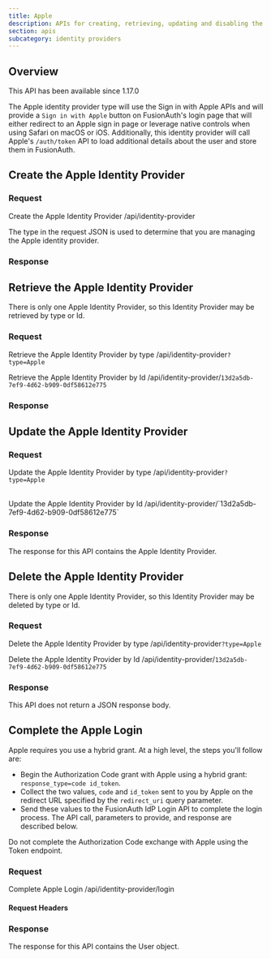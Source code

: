 ```yaml
---
title: Apple
description: APIs for creating, retrieving, updating and disabling the Apple identity provider
section: apis
subcategory: identity providers
---
```



## Overview

<Aside type="version">
This API has been available since 1.17.0
</Aside>

The Apple identity provider type will use the Sign in with Apple APIs and will provide a `Sign in with Apple` button on FusionAuth's login page that will either redirect to an Apple sign in page or leverage native controls when using Safari on macOS or iOS. Additionally, this identity provider will call Apple's `/auth/token` API to load additional details about the user and store them in FusionAuth.

<TokenStorageNote idp_long_lived_token_type="refresh"
                  idp_refresh_additional_info_url="https://developer.apple.com/documentation/sign_in_with_apple/sign_in_with_apple_rest_api/verifying_a_user"
                  idp_display_name="Apple"
                  idp_linking_strategy="LinkByEmail"
                  token_name="refresh_token"
                  return_text="/auth/token" />

## Create the Apple Identity Provider

### Request

<APIAuthentication icon="lock">Create the Apple Identity Provider</APIAuthentication>
<APIURI method="POST">/api/identity-provider</APIURI>

The <InlineField>type</InlineField> in the request JSON is used to determine that you are managing the Apple identity provider.

<AppleRequestBody idp_since={idp_since} />

### Response

<StandardPostResponseCodes never_search_error />

<AppleResponseBody idp_since={idp_since} />

## Retrieve the Apple Identity Provider

There is only one Apple Identity Provider, so this Identity Provider may be retrieved by type or Id.

### Request

<APIAuthentication icon="lock">Retrieve the Apple Identity Provider by type</APIAuthentication>
<APIURI method="GET">/api/identity-provider`?type=Apple`</APIURI>

<APIAuthentication icon="lock">Retrieve the Apple Identity Provider by Id</APIAuthentication>
<APIURI method="GET">/api/identity-provider/`13d2a5db-7ef9-4d62-b909-0df58612e775`</APIURI>

### Response

<StandardGetResponseCodes never_search_error />

<AppleResponseBody idp_since={idp_since} />

## Update the Apple Identity Provider

<GenericUpdateExplanationFragment extra_id_verbiage="There is only one Apple Identity Provider, so this Identity Provider may be updated by type or Id." capitalized_object_name="Apple Identity Provider" />

### Request

<APIAuthentication icon="lock">Update the Apple Identity Provider by type</APIAuthentication>
<APIURI method="PUT">/api/identity-provider`?type=Apple`</APIURI>

<PatchSupport api_endpoint="/api/identity-provider`?type=Apple`" />

<br/>
<APIAuthentication icon="lock">Update the Apple Identity Provider by Id</APIAuthentication>
<APIURI method="PUT">/api/identity-provider/`13d2a5db-7ef9-4d62-b909-0df58612e775`</APIURI>

<PatchSupport api_endpoint="/api/identity-provider/`13d2a5db-7ef9-4d62-b909-0df58612e775`" />

<AppleRequestBody idp_since={idp_since} api_endpoint="/api/identity-provider/`13d2a5db-7ef9-4d62-b909-0df58612e775`" />


### Response

The response for this API contains the Apple Identity Provider.

<StandardPutResponseCodes never_search_error />

<AppleResponseBody idp_since={idp_since} />

## Delete the Apple Identity Provider

There is only one Apple Identity Provider, so this Identity Provider may be deleted by type or Id.

### Request

<APIAuthentication icon="lock">Delete the Apple Identity Provider by type</APIAuthentication>
<APIURI method="DELETE">/api/identity-provider`?type=Apple`</APIURI>

<APIAuthentication icon="lock">Delete the Apple Identity Provider by Id</APIAuthentication>
<APIURI method="DELETE">/api/identity-provider/`13d2a5db-7ef9-4d62-b909-0df58612e775`</APIURI>

### Response

This API does not return a JSON response body.

<StandardDeleteResponseCodes never_search_error />

## Complete the Apple Login

<CompleteLoginText idp_display_name="Apple" token_text_with_article="an id token" token_text="id token" />

Apple requires you use a hybrid grant. At a high level, the steps you'll follow are:

* Begin the Authorization Code grant with Apple using a hybrid grant: `response_type=code id_token`.
* Collect the two values, `code` and `id_token` sent to you by Apple on the redirect URL specified by the `redirect_uri` query parameter.
* Send these values to the FusionAuth IdP Login API to complete the login process. The API call, parameters to provide, and response are described below.

<Aside type="note">
Do not complete the Authorization Code exchange with Apple using the Token endpoint.
</Aside>

### Request

<APIAuthentication icon="unlock">Complete Apple Login</APIAuthentication>
<APIURI method="POST">/api/identity-provider/login</APIURI>

#### Request Headers

<APIBlock>
</APIBlock>

<XForwardedForHeader />
<XFusionauthTenantIdHeaderScopedOperationRowOnly />

<IdentityProviderLoginRequestBody idp_display_name={idp_display_name} />

<JSON title="Example Native Request JSON" src="identity-providers/login/apple-request-native.json" />

### Response

The response for this API contains the User object.

<IdentityProviderLoginResponseBody />

